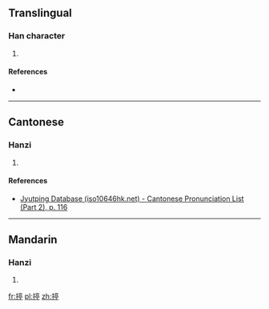 ==Translingual==

===Han character===
{{Han char|rn=64|rad=手|as=09|sn=12|four=5002<sub>1</sub>|canj=手卜口弓 (QYRN)|ids=⿰[[扌]][[亭]]}}

# {{defn|Han|sort=手09}}

====References====
* {{Han ref|kx=0443.240|dkj=12382|dj=0794.240|hdz=31922.100|uh=63E8|ud=25576|bh=D957|bd=55639}}

----

==Cantonese==

===Hanzi===
{{yue-hanzi|jyut=[[caang4]]|y=chaang4}}

# {{defn|lang=yue|sort=手09}}

====References====
*[http://www.iso10646hk.net/jp/document/download.jsp Jyutping Database (iso10646hk.net) - Cantonese Pronunciation List (Part 2), p. 116]

----

==Mandarin==

===Hanzi===
{{cmn-hanzi|pin=[[chén]] ([[chen2]])|wg=ch'en<sup>2</sup>}}

# {{defn|lang=cmn|sort=手09}}

[[fr:揨]]
[[pl:揨]]
[[zh:揨]]